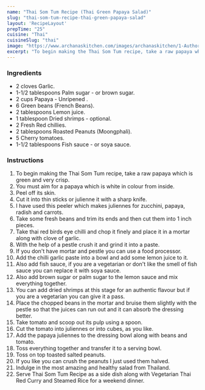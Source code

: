---
name: "Thai Som Tum Recipe (Thai Green Papaya Salad)"
slug: "thai-som-tum-recipe-thai-green-papaya-salad"
layout: 'RecipeLayout'
prepTime: "25"
cuisine: "Thai"
cuisineSlug: "thai"
image: "https://www.archanaskitchen.com/images/archanaskitchen/1-Author/Anshu_Pande/Thai_Som_Tum__Green_Papaya_Salad.jpg"
excerpt: "To begin making the Thai Som Tum recipe, take a raw papaya which is green and very crisp"
---

### Ingredients

- 2 cloves Garlic.
- 1-1/2 tablespoons Palm sugar - or brown sugar.
- 2 cups Papaya - Unripened .
- 6 Green beans (French Beans).
- 2 tablespoons Lemon juice.
- 1 tablespoon Dried shrimps - optional.
- 2 Fresh Red chillies.
- 2 tablespoons Roasted Peanuts (Moongphali).
- 5 Cherry tomatoes.
- 1-1/2 tablespoons Fish sauce - or soya sauce.

### Instructions

1. To begin making the Thai Som Tum recipe, take a raw papaya which is green and very crisp.
1. You must aim for a papaya which is white in colour from inside.
1. Peel off its skin.
1. Cut it into thin sticks or julienne it with a sharp knife.
1. I have used this peeler which makes juliennes for zucchini, papaya, radish and carrots.
1. Take some fresh beans and trim its ends and then cut them into 1 inch pieces.
1. Take thai red birds eye chilli and chop it finely and place it in a mortar along with clove of garlic.
1. With the help of a pestle crush it and grind it into a paste.
1. If you don't have mortar and pestle you can use a food processor.
1. Add the chilli garlic paste into a bowl and add some lemon juice to it.
1. Also add fish sauce, if you are a vegetarian or don't like the smell of fish sauce you can replace it with soya sauce.
1. Also add brown sugar or palm sugar to the lemon sauce and mix everything together.
1. You can add dried shrimps at this stage for an authentic flavour but if you are a vegetarian you can give it a pass.
1. Place the chopped beans in the mortar and bruise them slightly with the pestle so that the juices can run out and it can absorb the dressing better.
1. Take tomato and scoop out its pulp using a spoon.
1. Cut the tomato into juliennes or into cubes, as you like.
1. Add the papaya juliennes to the dressing bowl along with beans and tomato.
1. Toss everything together and transfer it to a serving bowl.
1. Toss on top toasted salted peanuts.
1. If you like you can crush the peanuts I just used them halved.
1. Indulge in the most amazing and healthy salad from Thailand.
1. Serve Thai Som Tum Recipe as a side dish along with Vegetarian Thai Red Curry and Steamed Rice for a weekend dinner.
